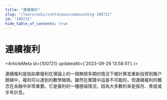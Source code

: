 ```yaml
---
title: "連續複利"
slug: "/learn/wiki/continuouscompounding-100721"
id: "100721"
hide_table_of_contents: true
---
```



# 連續複利

<ArticleMeta id={100721} updatedAt={'2023-09-26 13:58:51'} />
<div className='border-solid border-b border-t-0 my-4 border-[var(--ifm-color-gray-300)]' />

連續複利是指如果複利在理論上的一個無限多期的情況下被計算並重新投資到賬户餘額中，複利可以達到的數學極限。雖然在實踐中這是不可能的，但連續複利的概念在金融中非常重要。它是複利的一種極端情況，因為大多數利率是按月、季度或半年計息。

